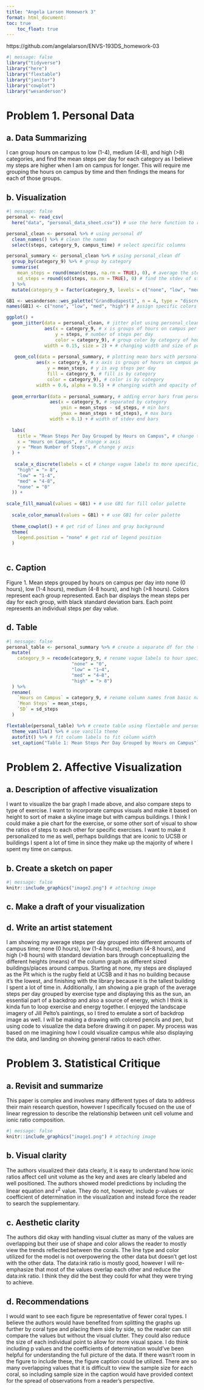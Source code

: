 ```yaml
---
title: "Angela Larson Homework 3"
format: html_document:
toc: true
    toc_float: true
---
```


https://github.com/angelalarson/ENVS-193DS_homework-03

```r
#| message: false
library("tidyverse")
library("here")
library("flextable")
library("janitor")
library("cowplot")
library("wesanderson")
```
# Problem 1. Personal Data

## a. Data Summarizing

I can group hours on campus to low (1-4), medium (4-8), and high (>8) categories, and find the mean steps per day for each category as I believe my steps are higher when I am on campus for longer. This will require me grouping the hours on campus by time and then findings the means for each of those groups. 

## b. Visualization
```r
#| message: false
personal <- read_csv(
  here("data", "personal_data_sheet.csv")) # use the here function to read in the csv under a different column

personal_clean <- personal %>% # using personal df
  clean_names() %>% # clean the names
  select(steps, category_9, campus_time) # select specific columns

personal_summary <- personal_clean %>% # using personal_clean df
  group_by(category_9) %>% # group by category
  summarise(
    mean_steps = round(mean(steps, na.rm = TRUE), 0), # average the steps per day and round
    sd_steps = round(sd(steps, na.rm = TRUE), 0) # find the stdev of steps per day and round
  ) %>% 
  mutate(category_9 = factor(category_9, levels = c("none", "low", "med", "high"))) # reorder the categories

GB1 <- wesanderson::wes_palette("GrandBudapest1", n = 4, type = "discrete") # create an object using the wes anderson palette
names(GB1) <- c("none", "low", "med", "high") # assign specific colors from wes anderson palette

ggplot() +
  geom_jitter(data = personal_clean, # jitter plot using personal_clean to include individual points
              aes(x = category_9, # x is groups of hours on campus per day
                  y = steps, # number of steps per day
                  color = category_9), # group color by category of hours per day
              width = 0.15, size = 2) + # changing width and size of points
 
   geom_col(data = personal_summary, # plotting mean bars with personal summary df for mean and stdev values
           aes(x = category_9, # x axis is groups of hours on campus per day
               y = mean_steps, # y is avg steps per day
               fill = category_9, # fill is by category
               color = category_9), # color is by category
           width = 0.6, alpha = 0.5) + # changing width and opacity of columns
  
  geom_errorbar(data = personal_summary, # adding error bars from personal_summary
                aes(x = category_9, # separated by category
                    ymin = mean_steps - sd_steps, # min bars
                    ymax = mean_steps + sd_steps), # max bars
                width = 0.1) + # width of stdev end bars
  
  labs(
    title = "Mean Steps Per Day Grouped by Hours on Campus", # change title
    x = "Hours on Campus", # change x axis
    y = "Mean Number of Steps", # change y axis
  ) +
   
   scale_x_discrete(labels = c( # change vague labels to more specific, showing hours that characterize them
    "high" = "> 8",
    "low" = "1-4",
    "med" = "4-8",
    "none" = "0"
  )) +
  
scale_fill_manual(values = GB1) + # use GB1 for fill color palette
  
  scale_color_manual(values = GB1) + # use GB1 for color palette
  
  theme_cowplot() + # get rid of lines and gray background
  theme(
    legend.position = "none" # get rid of legend position
  )
  
```
## c. Caption

Figure 1. Mean steps grouped by hours on campus per day into none (0 hours), low (1-4 hours), medium (4-8 hours), and high (>8 hours). Colors represent each group represented. Each bar displays the mean steps per day for each group, with black standard deviation bars. Each point represents an individual steps per day value.

## d. Table
```r
#| message: false
personal_table <- personal_summary %>% # create a separate df for the table
  mutate(
    category_9 = recode(category_9, # rename vague labels to hour specific labels
                        "none" = "0",
                        "low" = "1–4",
                        "med" = "4–8",
                        "high" = "> 8")
  ) %>%
  rename(
    `Hours on Campus` = category_9, # rename column names from basic names in df
    `Mean Steps` = mean_steps,
    `SD` = sd_steps
  )

flextable(personal_table) %>% # create table using flextable and personal_table df
  theme_vanilla() %>% # use vanilla theme
  autofit() %>% # fit column labels to fit column width
  set_caption("Table 1: Mean Steps Per Day Grouped by Hours on Campus") # add a title
```

# Problem 2. Affective Visualization

## a. Description of affective visualization

I want to visualize the bar graph I made above, and also compare steps to type of exercise. I want to incorporate campus visuals and make it based on height to sort of make a skyline image but with campus buildings. I think I could make a pie chart for the exercise, or some other sort of visual to show the ratios of steps to each other for specific exercises. I want to make it personalized to me as well, perhaps buildings that are iconic to UCSB or buildings I spent a lot of time in since they make up the majority of where I spent my time on campus.

## b. Create a sketch on paper

```r
#| message: false
knitr::include_graphics("image2.png") # attaching image
```

## c. Make a draft of your visualization



## d. Write an artist statement

I am showing my average steps per day grouped into different amounts of campus time; none (0 hours), low (1-4 hours), medium (4-8 hours), and high (>8 hours) with standard deviation bars through conceptualizing the different heights (means) of the column graph as different sized buildings/places around campus. Starting at none, my steps are displayed as the Pit which is the rugby field at UCSB and it has no building because it's the lowest, and finishing with the library because it is the tallest building I spent a lot of time in. Additionally, I am showing a pie graph of the average steps per day grouped by exercise type and displaying this as the sun, an essential part of a backdrop and also a source of energy, which I think is kinda fun to loop exercise and energy together. I enjoyed the landscape imagery of Jill Pelto's paintings, so I tired to emulate a sort of backdrop image as well. I will be making a drawing with colored pencils and pen, but using code to visualize the data before drawing it on paper. My process was based on me imagining how I could visualize campus while also displaying the data, and landing on showing general ratios to each other.


# Problem 3. Statistical Critique

## a. Revisit and summarize

This paper is complex and involves many different types of data to address their main research question, however I specifically focused on the use of linear regression to describe the relationship between unit cell volume and ionic ratio composition.
```r
#| message: false
knitr::include_graphics("image1.png") # attaching image
```
## b. Visual clarity

The authors visualized their data clearly, it is easy to understand how ionic ratios affect cell unit volume as the key and axes are clearly labeled and well positioned. The authors showed model predictions by including the linear equation and r^2^ value. They do not, however, include p-values or coefficient of determination in the visualization and instead force the reader to search the supplementary.

## c. Aesthetic clarity

The authors did okay with handling visual clutter as many of the values are overlapping but their use of shape and color allows the reader to mostly view the trends reflected between the corals. The line type and color utilized for the model is not overpowering the other data but doesn't get lost with the other data. The data:ink ratio is mostly good, however I will re-emphasize that most of the values overlap each other and reduce the data:ink ratio. I think they did the best they could for what they were trying to achieve.

## d. Recommendations

I would want to see each figure be representative of fewer coral types. I believe the authors would have benefited from splitting the graphs up further by coral type and placing them side by side, so the reader can still compare the values but without the visual clutter. They could also reduce the size of each individual point to allow for more visual space. I do think including p values and the coefficients of determination would've been helpful for understanding the full picture of the data. If there wasn't room in the figure to include these, the figure caption could be utilized. There are so many overlapping values that it is difficult to view the sample size for each coral, so including sample size in the caption would have provided context for the spread of observations from a reader's perspective.
